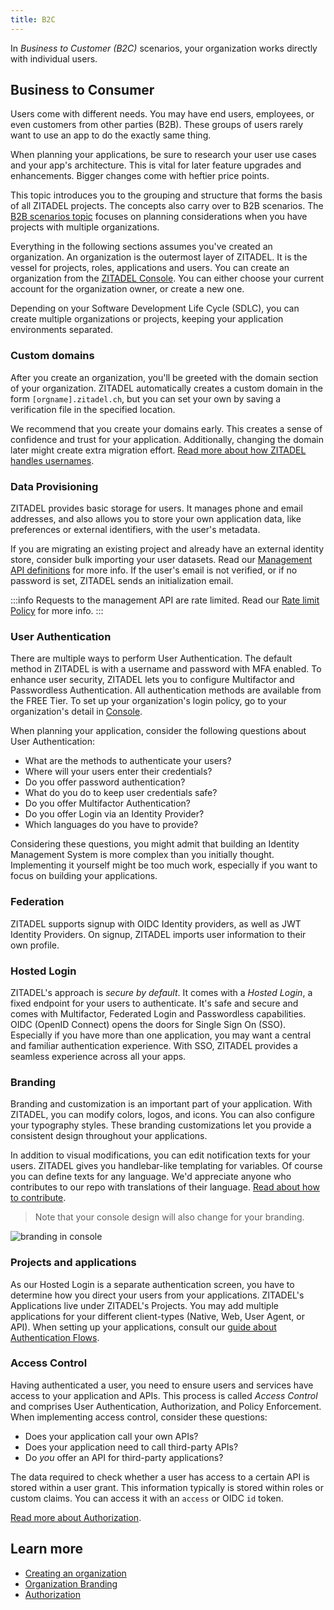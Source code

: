 ```yaml
---
title: B2C
---
```



In _Business to Customer (B2C)_ scenarios, your organization works directly with individual users.

## Business to Consumer

Users come with different needs.
You may have end users, employees, or even customers from other parties (B2B).
These groups of users rarely want to use an app to do the exactly same thing.

When planning your applications, be sure to research your user use cases and your app's architecture.
This is vital for later feature upgrades and enhancements.
Bigger changes come with heftier price points.

This topic introduces you to the grouping and structure that forms the basis of all ZITADEL projects.
The concepts also carry over to B2B scenarios.
The [B2B scenarios topic](./b2b) focuses on planning considerations when you have projects with multiple organizations.

Everything in the following sections assumes you've created an organization.
An organization is the outermost layer of ZITADEL.
It is the vessel for projects, roles, applications and users.
You can create an organization from the [ZITADEL Console](https://console.zitadel.ch/org/create).
You can either choose your current account for the organization owner, or create a new one.

Depending on your Software Development Life Cycle (SDLC), you can create multiple organizations or projects, keeping your application environments separated.

### Custom domains

After you create an organization, you'll be greeted with the domain section of your organization.
ZITADEL automatically creates a custom domain in the form `[orgname].zitadel.ch`, but you can set your own by saving a verification file in the specified location.
    
We recommend that you create your domains early.
This creates a sense of confidence and trust for your application.
Additionally, changing the domain later might create extra migration effort.
[Read more about how ZITADEL handles usernames](../basics/organizations#how-zitadel-handles-usernames).

### Data Provisioning

ZITADEL provides basic storage for users.
It manages phone and email addresses,
and also allows you to store your own application data, like preferences or external identifiers, with the user's metadata.

If you are migrating an existing project and already have an external identity store, consider bulk importing your user datasets.
Read our [Management API definitions](../../apis/proto/management#importhumanuser) for more info.
If the user's email is not verified, or if no password is set, ZITADEL sends an initialization email.

:::info
Requests to the management API are rate limited. Read our [Rate limit Policy](../../legal/rate-limit-policy) for more info.
:::

### User Authentication

There are multiple ways to perform User Authentication.
The default method in ZITADEL is with a username and password with MFA enabled.
To enhance user security, ZITADEL lets you to configure Multifactor and Passwordless Authentication.
All authentication methods are available from the FREE Tier.
To set up your organization's login policy, go to your organization's detail in [Console](https://console.zitadel.ch/org).

When planning your application, consider the following questions about User Authentication:

- What are the methods to authenticate your users?
- Where will your users enter their credentials?
- Do you offer password authentication?
- What do you do to keep user credentials safe?
- Do you offer Multifactor Authentication?
- Do you offer Login via an Identity Provider?
- Which languages do you have to provide?

Considering these questions, you might admit that building an Identity Management System is more complex than you initially thought.
Implementing it yourself might be too much work, especially if you want to focus on building your applications.

### Federation

ZITADEL supports signup with OIDC Identity providers, as well as JWT Identity Providers.
On signup, ZITADEL imports user information to their own profile.

<!---TODO extend this passage---->

### Hosted Login

ZITADEL's approach is _secure by default_.
It comes with a _Hosted Login_, a fixed endpoint for your users to authenticate.
It's safe and secure and comes with Multifactor, Federated Login and Passwordless capabilities.
OIDC (OpenID Connect) opens the doors for Single Sign On (SSO).
Especially if you have more than one application, you may want a central and familiar authentication experience.
With SSO, ZITADEL provides a seamless experience across all your apps.

### Branding

<Column>
<div>

Branding and customization is an important part of your application.
With ZITADEL, you can modify colors, logos, and icons.
You can also configure your typography styles.
These branding customizations let you provide a consistent design throughout your applications.

In addition to visual modifications, you can edit notification texts for your users.
ZITADEL gives you handlebar-like templating for variables.
Of course you can define texts for any language.
We'd appreciate anyone who contributes to our repo with translations of their language.
[Read about how to contribute](../../guides/customization/texts).

> Note that your console design will also change for your branding.

</div>
<img src="/img/guides/branding.jpeg" alt="branding in console"/>
</Column>

### Projects and applications

As our Hosted Login is a separate authentication screen, you have to determine how you direct your users from your applications.
ZITADEL's Applications live under ZITADEL's Projects.
You may add multiple applications for your different client-types (Native, Web, User Agent, or API).
When setting up your applications, consult our [guide about Authentication Flows](../authentication/login-users).

### Access Control

Having authenticated a user, you need to ensure users and services have access to your application and APIs.
This process is called _Access Control_ and comprises User Authentication, Authorization, and Policy Enforcement.
When implementing access control, consider these questions:

- Does your application call your own APIs?
- Does your application need to call third-party APIs?
- Do *you* offer an API for third-party applications?

The data required to check whether a user has access to a certain API is stored within a user grant.
This information typically is stored within roles or custom claims.
You can access it with an `access` or OIDC `id` token.

[Read more about Authorization](../authorization/oauth-recommended-flows).

## Learn more

- [Creating an organization](../basics/organizations#exercise---create-a-new-organization)
- [Organization Branding](../customization/branding)
- [Authorization](../authorization/oauth-recommended-flows)
